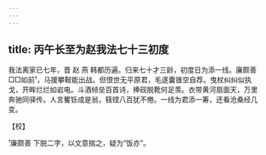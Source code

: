 ```yaml
---
---
---
```

title: 丙午长至为赵我法七十三初度
---







我法离家已七年，晋 赵 燕 韩都历遍。归来七十才三龄，初度日为添一线。廉颇善□□如前¹，马援攀鞍能出战。但恨世无平原君，毛遂囊锥空自荐。曳杖纠纠似执戈，开眸烂烂如岩电。斗酒倾垒百首诗，捧砚脱靴何足羡。衣带黄河扇面天，万里奔驰同驿传。人言矍铄成是翁，篯铿八百犹不倦。一线为君添一筹，还看沧桑经几变。

【校】

¹廉颇善 下脱二字，以文意揣之，疑为“饭亦”。